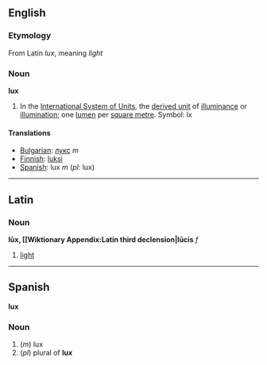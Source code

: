 ==English==

===Etymology===

From Latin ''lux'', meaning ''light''

===Noun===
'''lux'''

#In the [[International System of Units]], the [[derived unit]] of [[illuminance]] or [[illumination]]; one [[lumen]] per [[square metre]].  Symbol: lx

====Translations====

*[[Bulgarian]]: [[лукс]] ''m''
*[[Finnish]]: [[luksi]]
*[[Spanish]]: lux ''m'' (''pl'': lux)

----

==Latin==
===Noun===
'''lūx, [[Wiktionary Appendix:Latin third declension|lūcis''' ''f''

#[[light]]

----

==Spanish==
'''lux'''

===Noun===

#(''m'') lux
#(''pl'') plural of '''lux'''